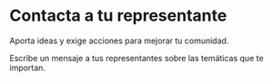 # Contacta a tu representante

Aporta ideas y exige acciones para mejorar tu comunidad.

Escribe un mensaje a tus representantes sobre las temáticas que te importan.
